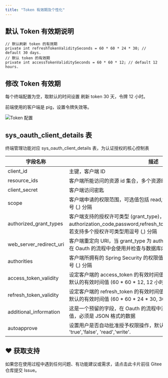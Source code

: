 ```yaml
---
title: "Token 有效期及个性化"
---
```


## 默认 Token 有效期说明

```plain
// 默认刷新 token 的有效期
private int refreshTokenValiditySeconds = 60 * 60 * 24 * 30; // default 30 days.
// 默认 token 的有效期
private int accessTokenValiditySeconds = 60 * 60 * 12; // default 12 hours.
```

## 修改 Token 有效期

<Note>
每个终端配置为空，取默认的时间设置 刷新 token 30 天，令牌 12 小时。

前端使用的客户端是 pig，设置令牌失效等。
</Note>

![Token 配置](/images/1599314159653-f0977281-a56c-4ddf-bd2f-001db5f387b6.png)

## sys_oauth_client_details 表

<Warning>
终端管理功能对应 sys_oauth_client_details 表，为认证授权的核心控制表
</Warning>

| 字段名称 | 描述 |
| --- | --- |
| client_id | 主键，客户端 ID |
| resource_ids | 客户端所能访问的资源 id 集合，多个资源时用逗号 (,) 分隔 |
| client_secret | 客户端访问密匙 |
| scope | 客户端申请的权限范围，可选值包括 read,write,trust;若有多个权限范围用逗号 (,) 分隔 |
| authorized_grant_types | 客户端支持的授权许可类型 (grant_type)，可选值包括 authorization_code,password,refresh_token,implicit,client_credentials，若支持多个授权许可类型用逗号 (,) 分隔 |
| web_server_redirect_uri | 客户端重定向 URI，当 grant_type 为 authorization_code 或 implicit 时，在 Oauth 的流程中会使用并检查与数据库内的 redirect_uri 是否一致 |
| authorities | 客户端所拥有的 Spring Security 的权限值，可选，若有多个权限值，用逗号 (,) 分隔 |
| access_token_validity | 设定客户端的 access_token 的有效时间值 (单位：秒)，若不设定值则使用默认的有效时间值 (60 * 60 * 12, 12 小时) |
| refresh_token_validity | 设定客户端的 refresh_token 的有效时间值 (单位：秒)，若不设定值则使用默认的有效时间值 (60 * 60 * 24 * 30, 30 天) |
| additional_information | 这是一个预留的字段，在 Oauth 的流程中没有实际的使用，可选，但若设置值，必须是 JSON 格式的数据 |
| autoapprove | 设置用户是否自动批准授予权限操作，默认值为 'false', 可选值包括 'true','false', 'read','write'. |

## ♥️ 获取支持
<Card title="遇到问题？" horizontal icon="link" href="https://gitee.com/log4j/pig/issues">
  如果您在使用过程中遇到任何问题、有功能建议或需求，请点击此卡片前往 Gitee 仓库提交 Issue。
</Card>

